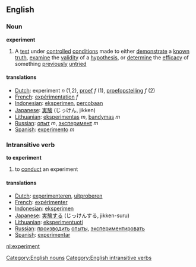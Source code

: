 ==English==
===Noun===
'''experiment'''
#A [[test]] under [[controlled]] [[condition]]s  made to either [[demonstrate]] a [[known]] [[truth]], [[examine]] the [[validity]] of a [[hypothesis]], or [[determine]] the [[efficacy]] of something [[previously]] [[untried]]

====translations====
*[[Dutch]]: experiment ''n'' (1,2), [[proef]] ''f'' (1), [[proefopstelling]] ''f'' (2)
*[[French]]: [[expérimentation]] ''f''
*[[Indonesian]]: [[eksperimen]], [[coba|percobaan]]
*[[Japanese]]: [[実験]] (じっけん, jikken)
*[[Lithuanian]]: [[eksperimentas]] ''m'', [[bandymas]] ''m''
*[[Russian]]: [[опыт]] ''m'', [[эксперимент]] ''m''
*[[Spanish]]: [[experimento]] ''m''

===Intransitive verb===
'''to experiment'''
#to [[conduct]] an experiment

====translations====
*[[Dutch]]: [[experimenteren]], [[uitproberen]]
*[[French]]: [[expérimenter]]
*[[Indonesian]]: [[eksperimen]]
*[[Japanese]]: [[実験する]] (じっけんする, jikken-suru)
*[[Lithuanian]]: [[eksperimentuoti]] 
*[[Russian]]: [[производить]] [[опыты]], [[экспериментировать]]
*[[Spanish]]: [[experimentar]]
[[Category:English nouns]]
[[Category:English intransitive verbs]]
[[nl:experiment]]